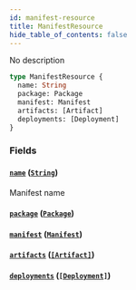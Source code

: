 ```yaml
---
id: manifest-resource
title: ManifestResource
hide_table_of_contents: false
---
```



No description

```graphql
type ManifestResource {
  name: String
  package: Package
  manifest: Manifest
  artifacts: [Artifact]
  deployments: [Deployment]
}
```


### Fields

#### [`name`](#) ([`String`](/swapi/scalars/string))

Manifest name


#### [`package`](#) ([`Package`](/swapi/objects/package))




#### [`manifest`](#) ([`Manifest`](/swapi/objects/manifest))




#### [`artifacts`](#) ([`[Artifact]`](/swapi/objects/artifact))




#### [`deployments`](#) ([`[Deployment]`](/swapi/objects/deployment))
